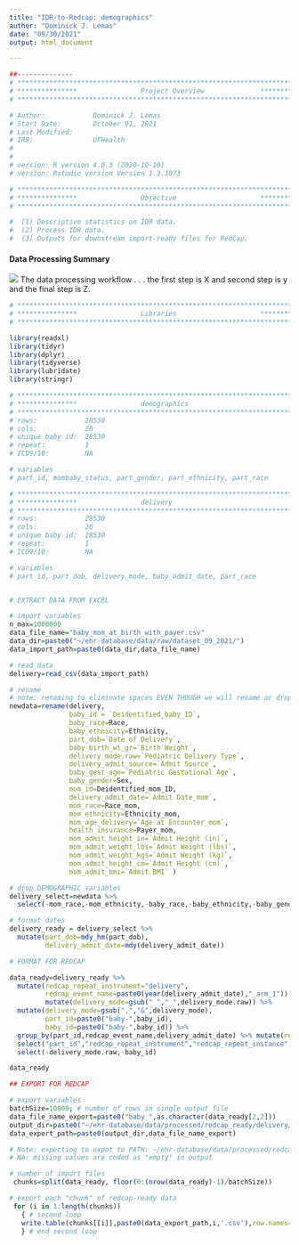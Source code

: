 ```yaml
---
title: "IDR-to-Redcap: demographics"
author: "Dominick J. Lemas"
date: "09/30/2021"
output: html_document

---
```


```r
##-------------- 
# **************************************************************************** #
# ***************                Project Overview              *************** #
# **************************************************************************** #

# Author:            Dominick J. Lemas 
# Start Date:        October 01, 2021 
# Last Modified:      
# IRB:               UFHealth  
#                    
#
# version: R version 4.0.3 (2020-10-10)
# version: Rstudio version Version 1.3.1073 

# **************************************************************************** #
# ***************                Objective                     *************** #
# **************************************************************************** #

#  (1) Descriptive statistics on IDR data. 
#  (2) Process IDR data. 
#  (3) Outputs for downstream import-ready files for RedCap. 


```

#### __Data Processing Summary__
![](dataprocessing_workflow.png)
The data processing workflow . . . 
the first step is X and second step is y and the final step is Z. 


```r

# **************************************************************************** #
# ***************                Libraries                     *************** #
# **************************************************************************** #

library(readxl)
library(tidyr)
library(dplyr)
library(tidyverse)
library(lubridate)
library(stringr)

```

```r

# **************************************************************************** #
# ***************                demographics                                             
# **************************************************************************** #
# rows:            28530
# cols:            20 
# unique baby id:  28530
# repeat:          1
# ICD9/10:         NA

# variables
# part_id, mombaby_status, part_gender, part_ethnicity, part_race


```


```r

# **************************************************************************** #
# ***************                delivery                                             
# **************************************************************************** #
# rows:            28530
# cols:            20 
# unique baby id:  28530
# repeat:          1
# ICD9/10:         NA

# variables
# part_id, part_dob, delivery_mode, baby_admit_date, part_race


# EXTRACT DATA FROM EXCEL

# import variables
n_max=1000000
data_file_name="baby_mom_at_birth_with_payer.csv"
data_dir=paste0("~/ehr-database/data/raw/dataset_09_2021/")
data_import_path=paste0(data_dir,data_file_name)

# read data
delivery=read_csv(data_import_path) 

# rename
# note: renaming to eliminate spaces EVEN THOUGH we will rename or drop later.
newdata=rename(delivery, 
               baby_id = `Deidentified_baby_ID`, 
               baby_race=Race,
               baby_ethnicity=Ethnicity, 
               part_dob=`Date of Delivery`, 
               baby_birth_wt_gr=`Birth Weight`,
               delivery_mode.raw=`Pediatric Delivery Type`,
               delivery_admit_source=`Admit Source`,
               baby_gest_age=`Pediatric Gestational Age`, 
               baby_gender=Sex, 
               mom_id=Deidentified_mom_ID,
               delivery_admit_date=`Admit Date_mom`, 
               mom_race=Race_mom,
               mom_ethnicity=Ethnicity_mom,
               mom_age_delivery=`Age at Encounter_mom`,
               health_insurance=Payer_mom,
               mom_admit_height_in=`Admit Height (in)`,
               mom_admit_weight_lbs=`Admit Weight (lbs)`,
               mom_admit_weight_kgs=`Admit Weight (kg)`,
               mom_admit_height_cm=`Admit Height (cm)`,
               mom_admit_bmi=`Admit BMI` )

# drop DEMOGRAPHIC variables
delivery_select=newdata %>%
  select(-mom_race,-mom_ethnicity,-baby_race,-baby_ethnicity,-baby_gender,-mom_id)

# format dates
delivery_ready = delivery_select %>%
  mutate(part_dob=mdy_hm(part_dob),
         delivery_admit_date=mdy(delivery_admit_date))

# FORMAT FOR REDCAP

data_ready=delivery_ready %>%
  mutate(redcap_repeat_instrument="delivery",
         redcap_event_name=paste0(year(delivery_admit_date),"_arm_1")) %>%
         mutate(delivery_mode=gsub(" ","_",delivery_mode.raw)) %>%
  mutate(delivery_mode=gsub(",","&",delivery_mode),
         part_id=paste0("baby-",baby_id),
         baby_id=paste0("baby-",baby_id)) %>%
  group_by(part_id,redcap_event_name,delivery_admit_date) %>% mutate(redcap_repeat_instance = row_number()) %>%
  select("part_id","redcap_repeat_instrument","redcap_repeat_instance","redcap_event_name",everything()) %>%
  select(-delivery_mode.raw,-baby_id) 

data_ready

## EXPORT FOR REDCAP

# export variables
batchSize=10000; # number of rows in single output file
data_file_name_export=paste0("baby_",as.character(data_ready[2,2]))
output_dir=paste0("~/ehr-database/data/processed/redcap_ready/delivery/")
data_export_path=paste0(output_dir,data_file_name_export)

# Note: expecting to expot to PATH: ~/ehr-database/data/processed/redcap_ready/delivery/
# NA: missing values are coded as "empty" in output

# number of import files
 chunks=split(data_ready, floor(0:(nrow(data_ready)-1)/batchSize))

# export each "chunk" of redcap-ready data
 for (i in 1:length(chunks))
   { # second loop
   write.table(chunks[[i]],paste0(data_export_path,i,'.csv'),row.names=F,na = "", sep=",")
   } # end second loop        



```

